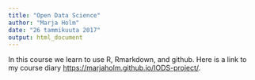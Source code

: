 ```yaml
---
title: "Open Data Science"
author: "Marja Holm"
date: "26 tammikuuta 2017"
output: html_document
---
```


In this course we learn to use R, Rmarkdown, and github.  Here is a link to my course diary <https://marjaholm.github.io/IODS-project/>.